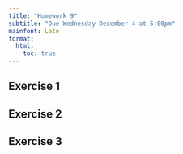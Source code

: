 ```yaml
---
title: "Homework 9"
subtitle: "Due Wednesday December 4 at 5:00pm"
mainfont: Lato
format: 
  html:
    toc: true
---
```


## Exercise 1

## Exercise 2

## Exercise 3
<!-- hierarchical modeling -->

<!-- stan -->
